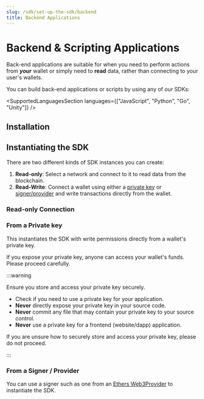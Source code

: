 ```yaml
---
slug: /sdk/set-up-the-sdk/backend
title: Backend Applications
---
```



# Backend & Scripting Applications

Back-end applications are suitable for when you need to perform actions from _**your**_ wallet or simply need to **read** data,
rather than connecting to your user's wallets.

You can build back-end applications or scripts by using any of our SDKs:

<SupportedLanguagesSection
  languages={["JavaScript", "Python", "Go", "Unity"]}
/>

## Installation

<InstallingThirdwebCodeTabs />

## Instantiating the SDK

There are two different kinds of SDK instances you can create:

1. **Read-only**: Select a network and connect to it to read data from the blockchain.
2. **Read-Write**: Connect a wallet using either a [private key](#from-a-private-key) or [signer/provider](#from-a-signer--provider) and write transactions directly from the wallet.

### Read-only Connection

<InitializingThirdwebCodeTabs />

### From a Private key

This instantiates the SDK with write permissions directly from a wallet's private key.

If you expose your private key, anyone can access your wallet's funds. Please proceed carefully.

:::warning

Ensure you store and access your private key securely.

- Check if you need to use a private key for your application.
- **Never** directly expose your private key in your source code.
- **Never** commit any file that may contain your private key to your source control.
- **Never** use a private key for a frontend (website/dapp) application.

If you are unsure how to securely store and access your private key, please do not proceed.

:::

<FromPrivateKeyCodeTabs />

### From a Signer / Provider

You can use a signer such as one from an
[Ethers Web3Provider](https://docs.ethers.io/v4/cookbook-providers.html) to instantiate the SDK.

<FromSignerCodeTabs />
